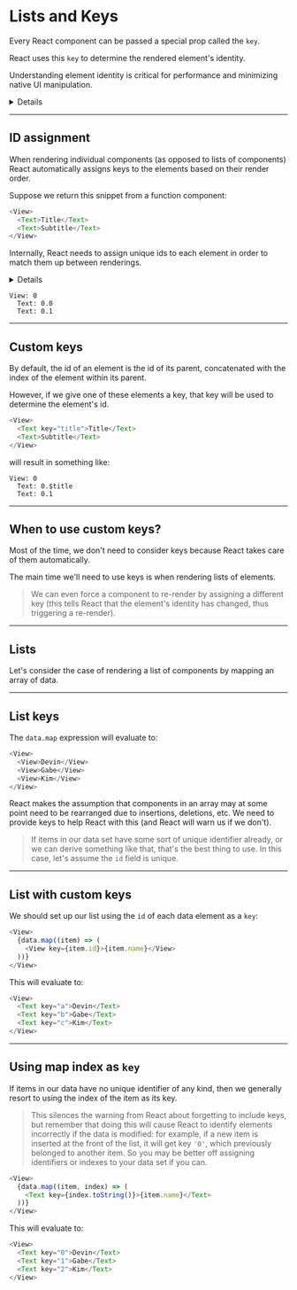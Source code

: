 
# Lists and Keys

Every React component can be passed a special prop called the `key`.

React uses this `key` to determine the rendered element's identity.

Understanding element identity is critical for performance and minimizing native UI manipulation.<Details>For example, if the first element in a list of thousands should no longer be rendered, React needs some way to detect this. Instead of re-rendering thousands of elements, React can remove a single native view for the first element, which is much more efficient.</Details>

---

## ID assignment

When rendering individual components (as opposed to lists of components) React automatically assigns keys to the elements based on their render order.

Suppose we return this snippet from a function component:

```js
<View>
  <Text>Title</Text>
  <Text>Subtitle</Text>
</View>
```

Internally, React needs to assign unique ids to each element in order to match them up between renderings.<Details> The ids will look _something_ like this:</Details>

```
View: 0
  Text: 0.0
  Text: 0.1
```

---

## Custom keys

By default, the id of an element is the id of its parent, concatenated with the index of the element within its parent.

However, if we give one of these elements a key, that key will be used to determine the element's id.

```js
<View>
  <Text key="title">Title</Text>
  <Text>Subtitle</Text>
</View>
```

will result in something like:

```
View: 0
  Text: 0.$title
  Text: 0.1
```

---

## When to use custom keys?

Most of the time, we don't need to consider keys because React takes care of them automatically.

The main time we'll need to use keys is when rendering lists of elements.

> We can even force a component to re-render by assigning a different key (this tells React that the element's identity has changed, thus triggering a re-render).

---

## Lists

Let's consider the case of rendering a list of components by mapping an array of data.

<Example code={unkeyedList} />

---

## List keys

The `data.map` expression will evaluate to:

```js
<View>
  <View>Devin</View>
  <View>Gabe</View>
  <View>Kim</View>
</View>
```

React makes the assumption that components in an array may at some point need to be rearranged due to insertions, deletions, etc. We need to provide keys to help React with this (and React will warn us if we don't).

> If items in our data set have some sort of unique identifier already, or we can derive something like that, that's the best thing to use. In this case, let's assume the `id` field is unique.

---

## List with custom keys

We should set up our list using the `id` of each data element as a `key`:

```js
<View>
  {data.map((item) => (
    <View key={item.id}>{item.name}</View>
  ))}
</View>
```

This will evaluate to:

```js
<View>
  <Text key="a">Devin</Text>
  <Text key="b">Gabe</Text>
  <Text key="c">Kim</Text>
</View>
```

---

## Using map index as `key`

If items in our data have no unique identifier of any kind, then we generally resort to using the index of the item as its key.

> This silences the warning from React about forgetting to include keys, but remember that doing this will cause React to identify elements incorrectly if the data is modified: for example, if a new item is inserted at the front of the list, it will get key `'0'`, which previously belonged to another item. So you may be better off assigning identifiers or indexes to your data set if you can.

```js
<View>
  {data.map((item, index) => (
    <Text key={index.toString()}>{item.name}</Text>
  ))}
</View>
```

This will evaluate to:

```js
<View>
  <Text key="0">Devin</Text>
  <Text key="1">Gabe</Text>
  <Text key="2">Kim</Text>
</View>
```

